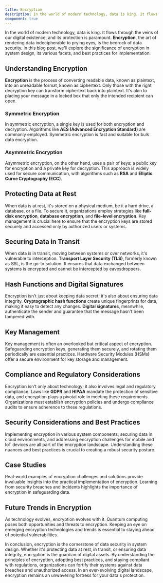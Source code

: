 ```yaml
---
title: Encryption
description: In the world of modern technology, data is king. It flows through the veins of our digital existence, and its protection is paramount. **Encryption**, the art of rendering data indecipherable to prying eyes, is the bedrock of data security. In this blog post, we'll explore the significance of encryption in system design, its various facets, and best practices for implementation.
component: true
---
```


In the world of modern technology, data is king. It flows through the veins of our digital existence, and its protection is paramount. **Encryption**, the art of rendering data indecipherable to prying eyes, is the bedrock of data security. In this blog post, we'll explore the significance of encryption in system design, its various facets, and best practices for implementation.

## Understanding Encryption

**Encryption** is the process of converting readable data, known as plaintext, into an unreadable format, known as ciphertext. Only those with the right decryption key can transform ciphertext back into plaintext. It's akin to placing your message in a locked box that only the intended recipient can open.

### Symmetric Encryption

In symmetric encryption, a single key is used for both encryption and decryption. Algorithms like **AES (Advanced Encryption Standard)** are commonly employed. Symmetric encryption is fast and suitable for bulk data encryption.

### Asymmetric Encryption

Asymmetric encryption, on the other hand, uses a pair of keys: a public key for encryption and a private key for decryption. This approach is widely used for secure communication, with algorithms such as **RSA** and **Elliptic Curve Cryptography (ECC)**.

## Protecting Data at Rest

When data is at rest, it's stored on a physical medium, be it a hard drive, a database, or a file. To secure it, organizations employ strategies like **full-disk encryption**, **database encryption**, and **file-level encryption**. Key management is crucial here to ensure that the encryption keys are stored securely and accessed only by authorized users or systems.

## Securing Data in Transit

When data is in transit, moving between systems or over networks, it's vulnerable to interception. **Transport Layer Security (TLS)**, formerly known as SSL, is the go-to solution. It ensures that data exchanged between systems is encrypted and cannot be intercepted by eavesdroppers.

## Hash Functions and Digital Signatures

Encryption isn't just about keeping data secret; it's also about ensuring data integrity. **Cryptographic hash functions** create unique fingerprints for data, making it easy to detect any changes. **Digital signatures**, meanwhile, authenticate the sender and guarantee that the message hasn't been tampered with.

## Key Management

Key management is often an overlooked but critical aspect of encryption. Safeguarding encryption keys, generating them securely, and rotating them periodically are essential practices. Hardware Security Modules (HSMs) offer a secure environment for key storage and management.

## Compliance and Regulatory Considerations

Encryption isn't only about technology; it also involves legal and regulatory compliance. Laws like **GDPR** and **HIPAA** mandate the protection of sensitive data, and encryption plays a pivotal role in meeting these requirements. Organizations must establish encryption policies and undergo compliance audits to ensure adherence to these regulations.

## Security Considerations and Best Practices

Implementing encryption in various system components, securing data in cloud environments, and addressing encryption challenges for mobile and IoT devices are all part of the encryption landscape. Understanding these nuances and best practices is crucial to creating a robust security posture.

## Case Studies

Real-world examples of encryption challenges and solutions provide invaluable insights into the practical implementation of encryption. Learning from security breaches and incidents highlights the importance of encryption in safeguarding data.

## Future Trends in Encryption

As technology evolves, encryption evolves with it. Quantum computing poses both opportunities and threats to encryption. Keeping an eye on emerging encryption technologies and trends is essential to staying ahead of potential vulnerabilities.

In conclusion, encryption is the cornerstone of data security in system design. Whether it's protecting data at rest, in transit, or ensuring data integrity, encryption is the guardian of digital assets. By understanding the principles of encryption, adopting best practices, and staying compliant with regulations, organizations can fortify their systems against data breaches and unauthorized access. In an ever-evolving digital landscape, encryption remains an unwavering fortress for your data's protection.

